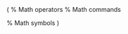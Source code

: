 \(
% Math operators
\newcommand{\argmax}{\arg\!\max}
\newcommand\ev[1]{E\left\langle#1\right\rangle}
\newcommand\vv[1]{V\left\langle#1\right\rangle}

% Math commands
\newcommand{\mat}[1]{\mathbf{#1}}

% Math symbols
\renewcommand{\RR}{\mathbb{R}}
\)
